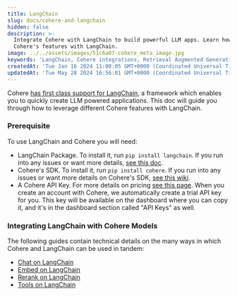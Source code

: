 ```yaml
---
title: LangChain
slug: docs/cohere-and-langchain
hidden: false
description: >-
  Integrate Cohere with LangChain to build powerful LLM apps. Learn how to use
  Cohere's features with LangChain.
image: ../../assets/images/51c6a07-cohere_meta_image.jpg
keywords: 'LangChain, Cohere integrations, Retrieval Augmented Generation'
createdAt: 'Tue Jan 16 2024 11:00:05 GMT+0000 (Coordinated Universal Time)'
updatedAt: 'Tue May 28 2024 16:56:01 GMT+0000 (Coordinated Universal Time)'
---
```

Cohere [has first class support for LangChain](https://python.langchain.com/docs/integrations/providers/cohere), a framework which enables you to quickly create LLM powered applications. This doc will guide you through how to leverage different Cohere features with LangChain. 

### Prerequisite

To use LangChain and Cohere you will need: 

- LangChain Package. To install it, run `pip install langchain`. If you run into any issues or want more details, [see this doc](https://python.langchain.com/docs/get_started/installation).
- Cohere's SDK. To install it, run `pip install cohere`. If you run into any issues or want more details on Cohere's SDK, [see this wiki](https://github.com/cohere-ai/cohere-python).
- A Cohere API Key. For more details on pricing [see this page](https://cohere.com/pricing). When you create an account with Cohere, we automatically create a trial API key for you. This key will be available on the dashboard where you can copy it, and it's in the dashboard section called "API Keys" as well.

### Integrating LangChain with Cohere Models

The following guides contain technical details on the many ways in which Cohere and LangChain can be used in tandem:

- [Chat on LangChain](/docs/chat-on-langchain)
- [Embed on LangChain](/docs/embed-on-langchain)
- [Rerank on LangChain](/docs/rerank-on-langchain)
- [Tools on LangChain](/docs/tools-on-langchain)
